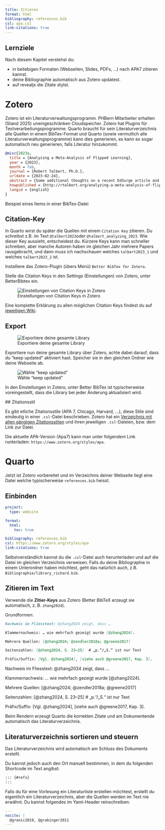 ```yaml
---
title: Zitieren
format: html
bibliography: references.bib
csl: apa.csl
link-citations: true
---
```


:::{.callout-note}
## Lernziele

Nach diesem Kapitel verstehst du:

- in beliebigen Formaten (Webseiten, Slides, PDFs, ...) nach APA7 zitieren kannst. 
- deine Bibliographie automatisch aus Zotero updatest.
- auf revealjs die Zitate stylst.

:::


# Zotero

Zotero ist ein Literaturverwaltungsprogramm. PHBern Mitarbeiter erhalten (Stand 2025) uneingeschränken Cloudspeicher. Zotero hat Plugins für Textverarbeitungsprogramme. Quarto braucht für sein Literaturverzeichnis alle Quellen in einem BibTex-Format und Quarto (sowie vermutlich alle Literaturverwaltungsprogramme) kann dies generieren, es kann es sogar automatisch neu generieren, falls Literatur hinzukommt.

::: {#lst-code}
```bibtex
@misc{2023a,
  title = {Analyzing a Meta-Analysis of Flipped Learning},
  year = {2023},
  month = feb,
  journal = {Robert Talbert, Ph.D.},
  urldate = {2023-02-24},
  abstract = {Some additional thoughts on a recent EdSurge article and a critical piece on flipped learning},
  howpublished = {http://rtalbert.org/analyzing-a-meta-analysis-of-flipped-learning/},
  langid = {english}
}
```
Beispiel eines Items in einer BibTex-Datei
:::



## Citation-Key

In Quarto wirst du später die Quellen mit einem `Citation Key` zitieren. Du schreibst z.B. im Text `@talbert2023`oder `@talbert_analyzing_2023`. Wie dieser Key aussieht, entscheidest du. Kürzere Keys kann man schneller schreiben, aber manche Autoren haben im gleichen Jahr mehrere Papers rausgebracht, und dann muss ich nachschauen welches `talbert2023_1` und welches `talbert2023_2` ist.

Installiere das Zotero-Plugin (übers Menü) `Better BibTex for Zotero`. 

Stelle die Citation Keys in den Settings (Einstellungen) von Zotero, unter BetterBibtex ein. 

![Einstellungen von Citation Keys in Zotero](screenshots/zotero_bibtex.png){#fig-ver}

Eine komplette Erklärung zu allen möglichen Citation Keys findest du auf [jeweiligen Wiki](https://deepwiki.com/retorquere/zotero-better-bibtex/3.1-citation-key-format-syntax).


## Export

![Exportiere deine gesamte Library](screenshots/zotero_export.png){#fig-zot}

Exportiere nun deine gesamte Library über Zotero, achte dabei darauf, dass du "keep updated" aktiviert hast. Speicher sie in den gleichen Ordner wie deine Webseite ab.

![Wähle "keep updated"](screenshots/zotero_updated.png){#fig-zot}

In den Einstellungen in Zotero, unter Better BibTex ist typischerweise voreingestellt, dass die Library bei jeder Änderung aktualisiert wird.

## Zitationsstil

Es gibt etliche Zitationsstile (APA 7, Chicago, Harvard, ...), diese Stile sind eindeutig in einer `.csl`-Datei beschrieben. Zotero hat ein [Verzeichnis mit allen gängigen Zitationsstilen](https://www.zotero.org/styles?q=id%3Aapa) und ihren jeweiligen `.csl`-Dateien, bzw. dem Link zur Datei.

Die aktuelle APA-Version (Apa7) kann man unter folgendem Link runterladen: `https://www.zotero.org/styles/apa`. 

# Quarto

Jetzt ist Zotero vorbereitet und im Verzeichnis deiner Webseite liegt eine Datei welche typischerweise `references.bib` heisst. 

## Einbinden 

```yaml
project:
  type: website

format:
  html:
    toc: true

bibliography: references.bib
csl: https://www.zotero.org/styles/apa
link-citations: true
```

Selbstverständlich kannst du die `.csl`-Datei auch herunterladen und auf die Datei im gleichen Verzeichnis verweisen. Falls du deine Bibliographie in einem Unterordner haben möchtest, geht das natürlich auch, z.B. `Bibliographie/library_richard.bib`.


## Zitieren im Text

Verwende die **Zitier-Keys** aus Zotero (Better BibTeX erzeugt sie automatisch, z. B. `zhang2024`).

Grundformen:

```markdown
Nachweis im Fliesstext: @zhang2024 zeigt, dass …

Klammernachweis: … wie mehrfach gezeigt wurde [@zhang2024].

Mehrere Quellen: [@zhang2024; @zendler2018a; @greene2017]

Seitenzahlen: [@zhang2024, S. 23–25]  # „p.“/„S.“ ist nur Text

Präfix/Suffix: [Vgl. @zhang2024], [siehe auch @greene2017, Kap. 3].
```

Nachweis im Fliesstext: @zhang2024 zeigt, dass …

Klammernachweis: … wie mehrfach gezeigt wurde [@zhang2024].

Mehrere Quellen: [@zhang2024; @zendler2018a; @greene2017]

Seitenzahlen: [@zhang2024, S. 23–25]  # „p.“/„S.“ ist nur Text

Präfix/Suffix: [Vgl. @zhang2024], [siehe auch @greene2017, Kap. 3].

Beim Rendern erzeugt Quarto die korrekten Zitate und am Dokumentende automatisch das Literaturverzeichnis.


## Literaturverzeichnis sortieren und steuern

Das Literaturverzeichnis wird automatisch am Schluss des Dokuments erstellt.

Du kannst jedoch auch den Ort manuell bestimmen, in dem du folgenden Shortcode im Text angibst:

```markdown
::: {#refs}
:::
```

Falls du für eine Vorlesung ein Literaturliste erstellen möchtest, erstellt du eigentlich ein Literaturverzeichnis, aber die Quellen werden im Text nie erwähnt. Du kannst folgendes im Yaml-Header reinschreiben:

```yaml
---
nocite: |
  @granic2019, @grabinger2011
---
```
